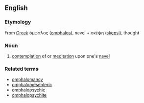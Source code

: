 ==English==

===Etymology===
From [[Greek]] όμφαλος ([[omphalos]]), navel + σκέψη ([[skepsi]]), thought

===Noun===
# [[contemplate|contemplation]] of or [[meditate|meditation]] upon one's [[navel]]

===Related terms=== <!-- Morphologically related, non-derived terms, and not in the etymology -->
* [[omphalomancy]]
* [[omphalomesenteric]]
* [[omphalopsychic]]
* [[omphalopsychite]]